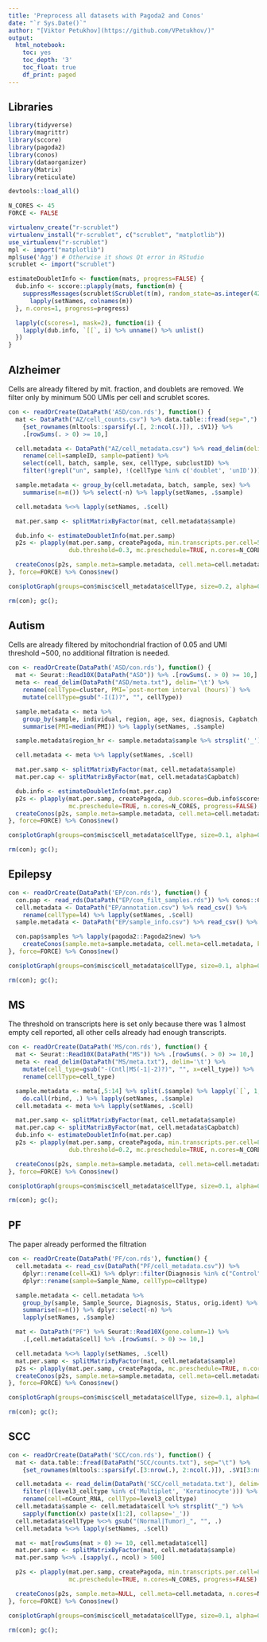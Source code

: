 ```yaml
---
title: 'Preprocess all datasets with Pagoda2 and Conos'
date: "`r Sys.Date()`"
author: "[Viktor Petukhov](https://github.com/VPetukhov/)"
output:
  html_notebook:
    toc: yes
    toc_depth: '3'
    toc_float: true
    df_print: paged
---
```


## Libraries

```r
library(tidyverse)
library(magrittr)
library(sccore)
library(pagoda2)
library(conos)
library(dataorganizer)
library(Matrix)
library(reticulate)

devtools::load_all()

N_CORES <- 45
FORCE <- FALSE
```

```r
virtualenv_create("r-scrublet")
virtualenv_install("r-scrublet", c("scrublet", "matplotlib"))
use_virtualenv("r-scrublet")
mpl <- import("matplotlib")
mpl$use('Agg') # Otherwise it shows Qt error in RStudio
scrublet <- import("scrublet")

estimateDoubletInfo <- function(mats, progress=FALSE) {
  dub.info <- sccore::plapply(mats, function(m) {
    suppressMessages(scrublet$Scrublet(t(m), random_state=as.integer(42))$scrub_doublets()) %>%
      lapply(setNames, colnames(m))
  }, n.cores=1, progress=progress)

  lapply(c(scores=1, mask=2), function(i) {
    lapply(dub.info, `[[`, i) %>% unname() %>% unlist()
  })
}
```

## Alzheimer

Cells are already filtered by mit. fraction, and doublets are removed. We filter only by minimum 500 UMIs per cell and scrublet scores.

```r
con <- readOrCreate(DataPath('ASD/con.rds'), function() {
  mat <- DataPath("AZ/cell_counts.csv") %>% data.table::fread(sep=",") %>%
    {set_rownames(mltools::sparsify(.[, 2:ncol(.)]), .$V1)} %>%
    .[rowSums(. > 0) >= 10,]

  cell.metadata <- DataPath("AZ/cell_metadata.csv") %>% read_delim(delim='\t') %>%
    rename(cell=sampleID, sample=patient) %>%
    select(cell, batch, sample, sex, cellType, subclustID) %>%
    filter(!grepl("un", sample), !(cellType %in% c('doublet', 'unID')))

  sample.metadata <- group_by(cell.metadata, batch, sample, sex) %>%
    summarise(n=n()) %>% select(-n) %>% lapply(setNames, .$sample)

  cell.metadata %<>% lapply(setNames, .$cell)

  mat.per.samp <- splitMatrixByFactor(mat, cell.metadata$sample)

  dub.info <- estimateDoubletInfo(mat.per.samp)
  p2s <- plapply(mat.per.samp, createPagoda, min.transcripts.per.cell=500, dub.scores=dub.info$scores,
                 dub.threshold=0.3, mc.preschedule=TRUE, n.cores=N_CORES, progress=FALSE)

  createConos(p2s, sample.meta=sample.metadata, cell.meta=cell.metadata, n.cores=N_CORES)
}, force=FORCE) %>% Conos$new()

con$plotGraph(groups=con$misc$cell_metadata$cellType, size=0.2, alpha=0.2)
```

```r
rm(con); gc();
```

## Autism

Cells are already filtered by mitochondrial fraction of 0.05 and UMI threshold ~500, no additional filtration is needed.

```r
con <- readOrCreate(DataPath('ASD/con.rds'), function() {
  mat <- Seurat::Read10X(DataPath("ASD")) %>% .[rowSums(. > 0) >= 10,]
  meta <- read_delim(DataPath("ASD/meta.txt"), delim='\t') %>%
    rename(cellType=cluster, PMI=`post-mortem interval (hours)`) %>%
    mutate(cellType=gsub("-I(I)?", "", cellType))

  sample.metadata <- meta %>%
    group_by(sample, individual, region, age, sex, diagnosis, Capbatch, Seqbatch) %>%
    summarise(PMI=median(PMI)) %>% lapply(setNames, .$sample)

  sample.metadata$region_hr <- sample.metadata$sample %>% strsplit('_') %>% sapply(`[[`, 2)

  cell.metadata <- meta %>% lapply(setNames, .$cell)

  mat.per.samp <- splitMatrixByFactor(mat, cell.metadata$sample)
  mat.per.cap <- splitMatrixByFactor(mat, cell.metadata$Capbatch)

  dub.info <- estimateDoubletInfo(mat.per.cap)
  p2s <- plapply(mat.per.samp, createPagoda, dub.scores=dub.info$scores, dub.threshold=0.17,
                 mc.preschedule=TRUE, n.cores=N_CORES, progress=FALSE)
  createConos(p2s, sample.meta=sample.metadata, cell.meta=cell.metadata, n.cores=N_CORES)
}, force=FORCE) %>% Conos$new()

con$plotGraph(groups=con$misc$cell_metadata$cellType, size=0.1, alpha=0.1)
```

```r
rm(con); gc();
```

## Epilepsy

```r
con <- readOrCreate(DataPath('EP/con.rds'), function() {
  con.pap <- read_rds(DataPath("EP/con_filt_samples.rds")) %>% conos::Conos$new()
  cell.metadata <- DataPath("EP/annotation.csv") %>% read_csv() %>%
    rename(cellType=l4) %>% lapply(setNames, .$cell)
  sample.metadata <- DataPath("EP/sample_info.csv") %>% read_csv() %>% lapply(setNames, .$Alias)

  con.pap$samples %>% lapply(pagoda2::Pagoda2$new) %>%
    createConos(sample.meta=sample.metadata, cell.meta=cell.metadata, k=40, n.cores=N_CORES)
}, force=FORCE) %>% Conos$new()

con$plotGraph(groups=con$misc$cell_metadata$cellType, size=0.1, alpha=0.1, font.size=c(2, 3))
```

```r
rm(con); gc();
```

## MS

The threshold on transcripts here is set only because there was 1 almost empty cell reported, all other cells already had enough transcripts.

```r
con <- readOrCreate(DataPath('MS/con.rds'), function() {
  mat <- Seurat::Read10X(DataPath("MS")) %>% .[rowSums(. > 0) >= 10,]
  meta <- read_delim(DataPath("MS/meta.txt"), delim='\t') %>%
    mutate(cell_type=gsub("-(Cntl|MS(-1|-2)?)", "", x=cell_type)) %>%
    rename(cellType=cell_type)

  sample.metadata <- meta[,5:14] %>% split(.$sample) %>% lapply(`[`, 1,) %>%
    do.call(rbind, .) %>% lapply(setNames, .$sample)
  cell.metadata <- meta %>% lapply(setNames, .$cell)

  mat.per.samp <- splitMatrixByFactor(mat, cell.metadata$sample)
  mat.per.cap <- splitMatrixByFactor(mat, cell.metadata$Capbatch)
  dub.info <- estimateDoubletInfo(mat.per.cap)
  p2s <- plapply(mat.per.samp, createPagoda, min.transcripts.per.cell=800, dub.scores=dub.info$scores,
                 dub.threshold=0.2, mc.preschedule=TRUE, n.cores=N_CORES, progress=FALSE)

  createConos(p2s, sample.meta=sample.metadata, cell.meta=cell.metadata, n.cores=N_CORES)
}, force=FORCE) %>% Conos$new()

con$plotGraph(groups=con$misc$cell_metadata$cellType, size=0.1, alpha=0.1)
```

```r
rm(con); gc();
```

## PF

The paper already performed the filtration

```r
con <- readOrCreate(DataPath('PF/con.rds'), function() {
  cell.metadata <- read_csv(DataPath("PF/cell_metadata.csv")) %>% 
    dplyr::rename(cell=X1) %>% dplyr::filter(Diagnosis %in% c("Control", "IPF")) %>%
    dplyr::rename(sample=Sample_Name, cellType=celltype)

  sample.metadata <- cell.metadata %>%
    group_by(sample, Sample_Source, Diagnosis, Status, orig.ident) %>%
    summarise(n=n()) %>% dplyr::select(-n) %>%
    lapply(setNames, .$sample)

  mat <- DataPath("PF") %>% Seurat::Read10X(gene.column=1) %>%
    .[,cell.metadata$cell] %>% .[rowSums(. > 0) >= 10,]

  cell.metadata %<>% lapply(setNames, .$cell)
  mat.per.samp <- splitMatrixByFactor(mat, cell.metadata$sample)
  p2s <- plapply(mat.per.samp, createPagoda, mc.preschedule=TRUE, n.cores=N_CORES, progress=FALSE)
  createConos(p2s, sample.meta=sample.metadata, cell.meta=cell.metadata, n.cores=N_CORES)
}, force=FORCE) %>% Conos$new()

con$plotGraph(groups=con$misc$cell_metadata$cellType, size=0.1, alpha=0.1)
```

```r
rm(con); gc();
```

## SCC

```r
con <- readOrCreate(DataPath('SCC/con.rds'), function() {
  mat <- data.table::fread(DataPath("SCC/counts.txt"), sep="\t") %>%
    {set_rownames(mltools::sparsify(.[3:nrow(.), 2:ncol(.)]), .$V1[3:nrow(.)])}

  cell.metadata <- read_delim(DataPath('SCC/cell_metadata.txt'), delim='\t') %>%
    filter(!(level3_celltype %in% c('Multiplet', 'Keratinocyte'))) %>%
    rename(cell=nCount_RNA, cellType=level3_celltype)
  cell.metadata$sample <- cell.metadata$cell %>% strsplit("_") %>%
    sapply(function(x) paste(x[1:2], collapse='_'))
  cell.metadata$cellType %<>% gsub("(Normal|Tumor)_", "", .)
  cell.metadata %<>% lapply(setNames, .$cell)

  mat <- mat[rowSums(mat > 0) >= 10, cell.metadata$cell]
  mat.per.samp <- splitMatrixByFactor(mat, cell.metadata$sample)
  mat.per.samp %<>% .[sapply(., ncol) > 500]

  p2s <- plapply(mat.per.samp, createPagoda, min.transcripts.per.cell=800,
                 mc.preschedule=TRUE, n.cores=N_CORES, progress=FALSE)

  createConos(p2s, sample.meta=NULL, cell.meta=cell.metadata, n.cores=N_CORES)
}, force=FORCE) %>% Conos$new()

con$plotGraph(groups=con$misc$cell_metadata$cellType, size=0.1, alpha=0.1)
```

```r
rm(con); gc();
```
